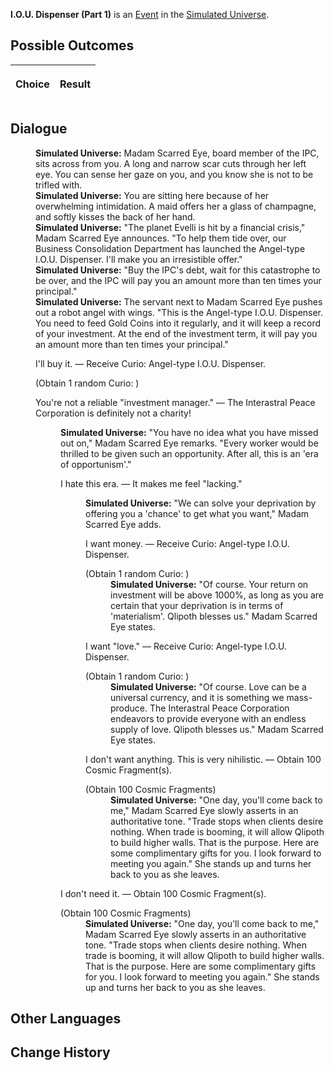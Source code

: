 {{Simulated Universe Event Infobox
|title         = I.O.U. Dispenser (Part 1)
|image         = Random Event Bond.png
|type          =
|domains_su    = <<DOMAINS_SU>>
|domains_ext   = <<DOMAINS_EXT>>
|domains_swarm = <<DOMAINS_SWARM>>
|domains_gng   = <<DOMAINS_GNG>>
|requirements  =
|prev          = {{tx}}
|next          = {{tx}}
|indexRewards  =
|characters    =
}}
'''I.O.U. Dispenser (Part 1)''' is an [[Simulated Universe/Events|Event]] in the [[Simulated Universe]].

==Possible Outcomes==
{| class="article-table"
!Choice
!Result

|}

<!--
==Gameplay Notes==

-->
==Dialogue==
{{Dialogue Start}}
:'''Simulated Universe:''' Madam Scarred Eye, board member of the IPC, sits across from you. A long and narrow scar cuts through her left eye. You can sense her gaze on you, and you know she is not to be trifled with.
:'''Simulated Universe:''' You are sitting here because of her overwhelming intimidation. A maid offers her a glass of champagne, and softly kisses the back of her hand.
:'''Simulated Universe:''' "The planet Evelli is hit by a financial crisis," Madam Scarred Eye announces. "To help them tide over, our Business Consolidation Department has launched the Angel-type I.O.U. Dispenser. I'll make you an irresistible offer."
:'''Simulated Universe:''' "Buy the IPC's debt, wait for this catastrophe to be over, and the IPC will pay you an amount more than ten times your principal."
:'''Simulated Universe:''' The servant next to Madam Scarred Eye pushes out a robot angel with wings. "This is the Angel-type I.O.U. Dispenser. You need to feed Gold Coins into it regularly, and it will keep a record of your investment. At the end of the investment term, it will pay you an amount more than ten times your principal."
:{{DIcon|Star}} I'll buy it. &mdash; Receive Curio: Angel-type I.O.U. Dispenser.
:;(Obtain 1 random Curio<nowiki>:</nowiki> {{Item|Angel-type I.O.U. Dispenser|20|type=Curio|link=Simulated_Universe/Curio#Angel-type_I.O.U._Dispenser}})
:{{DIcon|Star}} You're not a reliable "investment manager." &mdash; The Interastral Peace Corporation is definitely not a charity!
::'''Simulated Universe:''' "You have no idea what you have missed out on," Madam Scarred Eye remarks. "Every worker would be thrilled to be given such an opportunity. After all, this is an 'era of opportunism'."
::{{DIcon|Star}} I hate this era. &mdash; It makes me feel "lacking."
:::'''Simulated Universe:''' "We can solve your deprivation by offering you a 'chance' to get what you want," Madam Scarred Eye adds.
:::{{DIcon|Star}} I want money. &mdash; Receive Curio: Angel-type I.O.U. Dispenser.
:::;(Obtain 1 random Curio<nowiki>:</nowiki> {{Item|Angel-type I.O.U. Dispenser|20|type=Curio|link=Simulated_Universe/Curio#Angel-type_I.O.U._Dispenser}})
::::'''Simulated Universe:''' "Of course. Your return on investment will be above 1000%, as long as you are certain that your deprivation is in terms of 'materialism'. Qlipoth blesses us." Madam Scarred Eye states.
:::{{DIcon|Star}} I want "love." &mdash; Receive Curio: Angel-type I.O.U. Dispenser.
:::;(Obtain 1 random Curio<nowiki>:</nowiki> {{Item|Angel-type I.O.U. Dispenser|20|type=Curio|link=Simulated_Universe/Curio#Angel-type_I.O.U._Dispenser}})
::::'''Simulated Universe:''' "Of course. Love can be a universal currency, and it is something we mass-produce. The Interastral Peace Corporation endeavors to provide everyone with an endless supply of love. Qlipoth blesses us." Madam Scarred Eye states.
:::{{DIcon|Star}} I don't want anything. This is very nihilistic. &mdash; Obtain 100 Cosmic Fragment(s).
:::;(Obtain 100 Cosmic Fragments)
::::'''Simulated Universe:''' "One day, you'll come back to me," Madam Scarred Eye slowly asserts in an authoritative tone. "Trade stops when clients desire nothing. When trade is booming, it will allow Qlipoth to build higher walls. That is the purpose. Here are some complimentary gifts for you. I look forward to meeting you again." She stands up and turns her back to you as she leaves.
::{{DIcon|Star}} I don't need it. &mdash; Obtain 100 Cosmic Fragment(s).
::;(Obtain 100 Cosmic Fragments)
:::'''Simulated Universe:''' "One day, you'll come back to me," Madam Scarred Eye slowly asserts in an authoritative tone. "Trade stops when clients desire nothing. When trade is booming, it will allow Qlipoth to build higher walls. That is the purpose. Here are some complimentary gifts for you. I look forward to meeting you again." She stands up and turns her back to you as she leaves.
{{Dialogue End}}

==Other Languages==
{{Other Languages
|zhs   = 谢债发行机（其一）
|zht   = 謝債發行機（其一）
|ja    = 謝債発行機（その1）
|ko    = 사채발행기 (1)
|es    = Dispensador de deuda (I)
|fr    = Accumulateur de dettes (partie 1)
|ru    = Распределитель займов I
|th    = I.O.U. Dispenser (1)
|vi    = Máy Nhắc Nợ 1
|de    = Schuldscheinspender (Teil 1)
|id    = I.O.U. Dispenser (1)
|pt    = Dispensador de Promissórias (Parte 1)
}}

==Change History==
{{Change History|1.0}}
